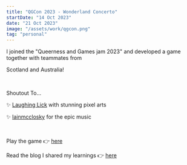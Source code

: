 ```yaml
---
title: "QGCon 2023 - Wonderland Concerto"
startDate: "14 Oct 2023"
date: "21 Oct 2023"
image: "/assets/work/qgcon.png"
tag: "personal"
---
```


I joined the "Queerness and Games jam 2023" and developed a game together with teammates from

Scotland and Australia!

&nbsp;

Shoutout To...

✨ [Laughing Lick](https://laughter.itch.io/) with stunning pixel arts

✨ [Iainmcclosky](https://iainmcclosky.itch.io/) for the epic music

&nbsp;

Play the game 👉 [here](https://phphphichy.itch.io/qgcon-wonderland-concerto)

Read the blog I shared my learnings 👉 [here](https://medium.com/@pichy_kh/my-first-game-jams-how-to-get-started-and-lesson-learned-33943655fd8e)
